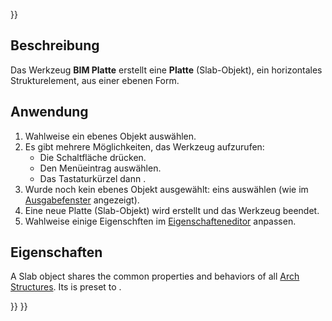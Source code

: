 <languages/>
{{UnfinishedDocu{{#translation:}}}}

{{Docnav/de
|[[BIM_Beam/de|Balken]]
|[[BIM_Door/de|Tür]]
|[[BIM_Workbench/de|BIM]]
|IconL=BIM_Beam.svg
|IconR=BIM_Door.svg
|IconC=Workbench_BIM.svg
}}

{{GuiCommand/de
|Name=BIM Slab
|Name/de=BIM Platte
|MenuLocation=3D/BIM → Slab
|Workbenches=[[BIM_Workbench/de|BIM]]
|Shortcut={{KEY|S}} {{KEY|B}}
|SeeAlso=[[Arch_Wall/de|Arch Wand]], [[Arch_Window/de|Arch Fenster]]
}}

<span id="Description"></span>
==Beschreibung==

Das Werkzeug '''BIM Platte''' erstellt eine '''Platte''' (Slab-Objekt), ein horizontales Strukturelement, aus einer ebenen Form.

<span id="Usage"></span>
==Anwendung==

# Wahlweise ein ebenes Objekt auswählen.
# Es gibt mehrere Möglichkeiten, das Werkzeug aufzurufen:
#* Die Schaltfläche  {{Button|[[Image:BIM_Slab.svg|16px]] [[BIM_Slab/de|Slab]]}} drücken.
#* Den Menüeintrag {{MenuCommand|3D/BIM → [[Image:BIM_Slab.svg|16px]] Slab}} auswählen.
#* Das Tastaturkürzel {{KEY|S}} dann {{KEY|B}}.
# Wurde noch kein ebenes Objekt ausgewählt: eins auswählen (wie im [[Report_view/de|Ausgabefenster]] angezeigt).
# Eine neue Platte (Slab-Objekt) wird erstellt und das Werkzeug beendet.
# Wahlweise einige Eigenschften im [[Property_editor/de|Eigenschafteneditor]] anpassen.

<span id="Properties"></span>
==Eigenschaften==

<div lang="en" dir="ltr" class="mw-content-ltr">
A Slab object shares the common properties and behaviors of all [[Arch_Structure|Arch Structures]]. Its {{PropertyData|IfcType}} is preset to {{Value|Slab}}.
</div>


{{Docnav/de
|[[BIM_Beam/de|Balken]]
|[[BIM_Door/de|Tür]]
|[[BIM_Workbench/de|BIM]]
|IconL=BIM_Beam.svg
|IconR=BIM_Door.svg
|IconC=Workbench_BIM.svg
}}

{{BIM_Tools_navi{{#translation:}}}}
{{Userdocnavi{{#translation:}}}}